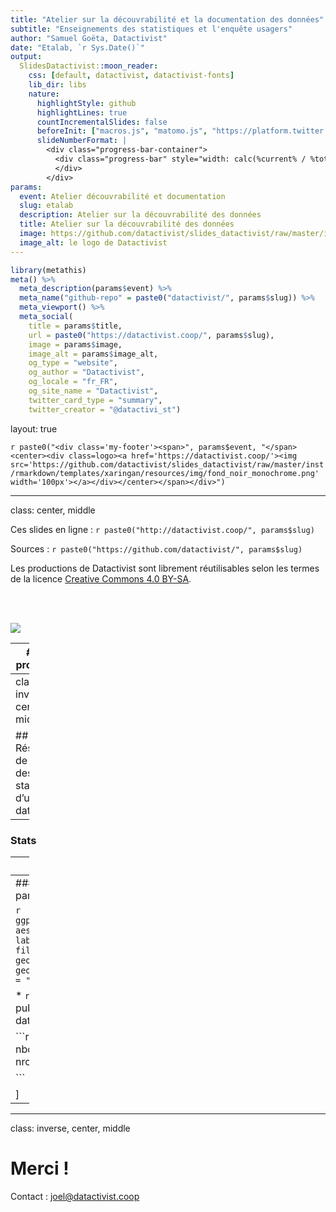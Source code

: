 ```yaml
---
title: "Atelier sur la découvrabilité et la documentation des données"
subtitle: "Enseignements des statistiques et l'enquête usagers"
author: "Samuel Goëta, Datactivist"
date: "Etalab, `r Sys.Date()`"
output:
  SlidesDatactivist::moon_reader:
    css: [default, datactivist, datactivist-fonts]
    lib_dir: libs
    nature:
      highlightStyle: github
      highlightLines: true
      countIncrementalSlides: false
      beforeInit: ["macros.js", "matomo.js", "https://platform.twitter.com/widgets.js"]
      slideNumberFormat: |
        <div class="progress-bar-container">
          <div class="progress-bar" style="width: calc(%current% / %total% * 100%);">
          </div>
        </div>
params:
  event: Atelier découvrabilité et documentation
  slug: etalab
  description: Atelier sur la découvrabilité des données
  title: Atelier sur la découvrabilité des données
  image: https://github.com/datactivist/slides_datactivist/raw/master/inst/rmarkdown/templates/xaringan/resources/img/logo.png
  image_alt: le logo de Datactivist
---
```


```r
library(metathis)
meta() %>% 
  meta_description(params$event) %>% 
  meta_name("github-repo" = paste0("datactivist/", params$slug)) %>% 
  meta_viewport() %>% 
  meta_social(
    title = params$title,
    url = paste0("https://datactivist.coop/", params$slug),
    image = params$image,
    image_alt = params$image_alt,
    og_type = "website",
    og_author = "Datactivist",
    og_locale = "fr_FR",
    og_site_name = "Datactivist",
    twitter_card_type = "summary",
    twitter_creator = "@datactivi_st")

```

layout: true

<style>
.remark-slide-number {
  position: inherit;
}

.remark-slide-number .progress-bar-container {
  position: absolute;
  bottom: 0;
  height: 4px;
  display: block;
  left: 0;
  right: 0;
}

.remark-slide-number .progress-bar {
  height: 100%;
  background-color: #e95459;
}

</style>


`r paste0("<div class='my-footer'><span>", params$event, "</span> <center><div class=logo><a href='https://datactivist.coop/'><img src='https://github.com/datactivist/slides_datactivist/raw/master/inst/rmarkdown/templates/xaringan/resources/img/fond_noir_monochrome.png' width='100px'></a></div></center></span></div>")` 


---

class: center, middle

Ces slides en ligne : `r paste0("http://datactivist.coop/", params$slug)`

Sources : `r paste0("https://github.com/datactivist/", params$slug)`


Les productions de Datactivist sont librement réutilisables selon les termes de la licence [Creative Commons 4.0 BY-SA](https://creativecommons.org/licenses/by-sa/4.0/legalcode.fr).

<BR>
<BR>

![](https://mirrors.creativecommons.org/presskit/buttons/88x31/png/by-sa.png)


---
### Au programme

* Rappel des enseignements du benchmark

* Rappel des enseignements des entretiens

* Présentation des résultats issus des statistiques d'usage de data.gouv.fr

* Présentation des résultats issus de l'enquête usagers


---
class: inverse, center, middle


## Résultats de l'analyse des statistiques d'usage de data.gouv.fr

---
### Stats


---
### Catalogue



---
### Nombre de datasets par organisations

```r

ggplot(nbdatasetparorga, aes(area=count, label=organization, fill=count)) + 
  geom_treemap() + 
  geom_treemap_text(colour = "white", reflow = T)
```


* `r nborga` organisations publient des données sur data.gouv.fr

```r
nborga <- nbdatasetparorga %>% 
  nrow()


```

]


---


---
class: inverse, center, middle

# Merci !

Contact : [joel@datactivist.coop](mailto:joel@datactivist.coop)


